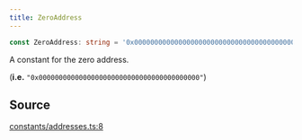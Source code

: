 ```yaml
---
title: ZeroAddress
---
```


```ts
const ZeroAddress: string = '0x0000000000000000000000000000000000000000';
```

A constant for the zero address.

(**i.e.** `"0x0000000000000000000000000000000000000000"`)

## Source

[constants/addresses.ts:8](https://github.com/dominant-strategies/quais.js/blob/7ad0a969a30d30fc2cf79fa0dcda980927cb6fd5/src/constants/addresses.ts#L8)
